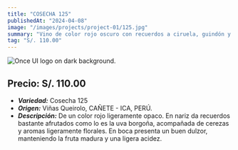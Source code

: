 ```yaml
---
title: "COSECHA 125"
publishedAt: "2024-04-08"
image: "/images/projects/project-01/125.jpg"
summary: "Vino de color rojo oscuro con recuerdos a ciruela, guindón y frutos rojos ligeramente maduros."
tag: "S/. 110.00"
---
```



![Once UI logo on dark background.](/images/projects/project-01/125.jpg)

## Precio: S/. 110.00

- ***Variedad:*** Cosecha 125
- ***Origen:*** Viñas Queirolo, CAÑETE - ICA, PERÚ.
- ***Descripción:*** De un color rojo ligeramente opaco. En nariz da recuerdos bastante afrutados como lo es la uva borgoña, acompañada de cerezas y aromas ligeramente florales. En boca presenta un buen dulzor, manteniendo la fruta madura y una ligera acidez.